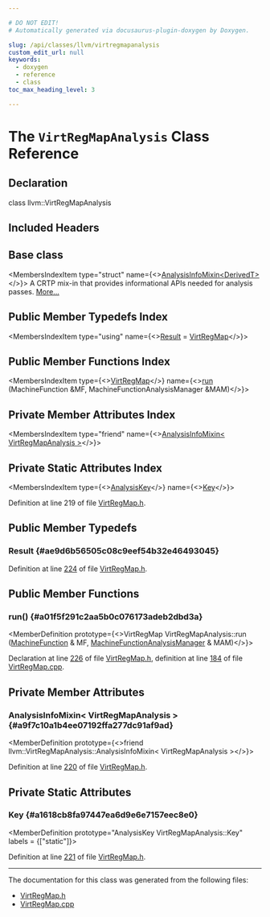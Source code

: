 ```yaml
---

# DO NOT EDIT!
# Automatically generated via docusaurus-plugin-doxygen by Doxygen.

slug: /api/classes/llvm/virtregmapanalysis
custom_edit_url: null
keywords:
  - doxygen
  - reference
  - class
toc_max_heading_level: 3

---
```





# The `VirtRegMapAnalysis` Class Reference

<DoxygenPage pluginConfig={pluginConfig}>



## Declaration

<CodeBlock>class llvm::VirtRegMapAnalysis</CodeBlock>

## Included Headers

<IncludesList>
<IncludesListItem
  filePath="llvm/CodeGen/VirtRegMap.h"
  permalink="/docs/api/files/include/include/llvm/include/llvm/codegen/virtregmap-h"
  isLocal="true" />
</IncludesList>

## Base class

<MembersIndex>

<MembersIndexItem
  type="struct"
  name={<><a href="/docs/api/structs/llvm/analysisinfomixin">AnalysisInfoMixin&lt;DerivedT&gt;</a></>}>
A CRTP mix-in that provides informational APIs needed for analysis passes. <a href="/docs/api/structs/llvm/analysisinfomixin/#details">More...</a>
</MembersIndexItem>

</MembersIndex>

## Public Member Typedefs Index

<MembersIndex>

<MembersIndexItem
  type="using"
  name={<><a href="#ae9d6b56505c08c9eef54b32e46493045">Result</a> = <a href="/docs/api/classes/llvm/virtregmap">VirtRegMap</a></>}>
</MembersIndexItem>

</MembersIndex>

## Public Member Functions Index

<MembersIndex>

<MembersIndexItem
  type={<><a href="/docs/api/classes/llvm/virtregmap">VirtRegMap</a></>}
  name={<><a href="#a01f5f291c2aa5b0c076173adeb2dbd3a">run</a> (MachineFunction &amp;MF, MachineFunctionAnalysisManager &amp;MAM)</>}>
</MembersIndexItem>

</MembersIndex>

## Private Member Attributes Index

<MembersIndex>

<MembersIndexItem
  type="friend"
  name={<><a href="#a9f7c10a1b4ee07192ffa277dc91af9ad">AnalysisInfoMixin&lt; VirtRegMapAnalysis &gt;</a></>}>
</MembersIndexItem>

</MembersIndex>

## Private Static Attributes Index

<MembersIndex>

<MembersIndexItem
  type={<><a href="/docs/api/structs/llvm/analysiskey">AnalysisKey</a></>}
  name={<><a href="#a1618cb8fa97447ea6d9e6e7157eec8e0">Key</a></>}>
</MembersIndexItem>

</MembersIndex>


Definition at line 219 of file <a href="/docs/api/files/include/include/llvm/include/llvm/codegen/virtregmap-h">VirtRegMap.h</a>.

<SectionDefinition>

## Public Member Typedefs

### Result {#ae9d6b56505c08c9eef54b32e46493045}

<MemberDefinition
  prototype="using llvm::VirtRegMapAnalysis::Result =  VirtRegMap">

Definition at line <a href="/docs/api/files/include/include/llvm/include/llvm/codegen/virtregmap-h/#l00224">224</a> of file <a href="/docs/api/files/include/include/llvm/include/llvm/codegen/virtregmap-h">VirtRegMap.h</a>.
</MemberDefinition>

</SectionDefinition>

<SectionDefinition>

## Public Member Functions

### run() {#a01f5f291c2aa5b0c076173adeb2dbd3a}

<MemberDefinition
  prototype={<>VirtRegMap VirtRegMapAnalysis::run (<a href="/docs/api/classes/llvm/machinefunction">MachineFunction</a> &amp; MF, <a href="/docs/api/namespaces/llvm/#a064825a8817522ca733ac413a7122d36">MachineFunctionAnalysisManager</a> &amp; MAM)</>}>

Declaration at line <a href="/docs/api/files/include/include/llvm/include/llvm/codegen/virtregmap-h/#l00226">226</a> of file <a href="/docs/api/files/include/include/llvm/include/llvm/codegen/virtregmap-h">VirtRegMap.h</a>, definition at line <a href="/docs/api/files/lib/lib/codegen/virtregmap-cpp/#l00184">184</a> of file <a href="/docs/api/files/lib/lib/codegen/virtregmap-cpp">VirtRegMap.cpp</a>.
</MemberDefinition>

</SectionDefinition>

<SectionDefinition>

## Private Member Attributes

### AnalysisInfoMixin&lt; VirtRegMapAnalysis &gt; {#a9f7c10a1b4ee07192ffa277dc91af9ad}

<MemberDefinition
  prototype={<>friend llvm::VirtRegMapAnalysis::AnalysisInfoMixin&lt; VirtRegMapAnalysis &gt;</>}>

Definition at line <a href="/docs/api/files/include/include/llvm/include/llvm/codegen/virtregmap-h/#l00220">220</a> of file <a href="/docs/api/files/include/include/llvm/include/llvm/codegen/virtregmap-h">VirtRegMap.h</a>.
</MemberDefinition>

</SectionDefinition>

<SectionDefinition>

## Private Static Attributes

### Key {#a1618cb8fa97447ea6d9e6e7157eec8e0}

<MemberDefinition
  prototype="AnalysisKey VirtRegMapAnalysis::Key"
  labels = {["static"]}>

Definition at line <a href="/docs/api/files/include/include/llvm/include/llvm/codegen/virtregmap-h/#l00221">221</a> of file <a href="/docs/api/files/include/include/llvm/include/llvm/codegen/virtregmap-h">VirtRegMap.h</a>.
</MemberDefinition>

</SectionDefinition>

<hr/>

The documentation for this class was generated from the following files:

<ul>
<li><a href="/docs/api/files/include/include/llvm/include/llvm/codegen/virtregmap-h">VirtRegMap.h</a></li>
<li><a href="/docs/api/files/lib/lib/codegen/virtregmap-cpp">VirtRegMap.cpp</a></li>
</ul>

</DoxygenPage>
